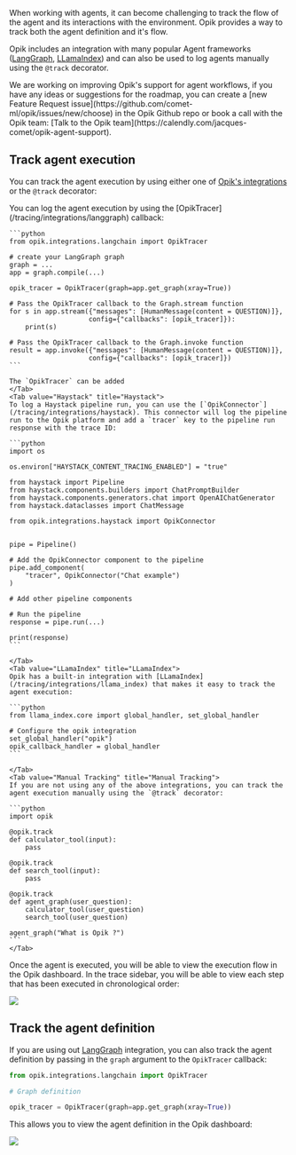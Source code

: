 When working with agents, it can become challenging to track the flow of the agent and its interactions with the environment.
Opik provides a way to track both the agent definition and it's flow.

Opik includes an integration with many popular Agent frameworks ([LangGraph](/tracing/integrations/langgraph), [LLamaIndex](/tracing/integrations/llama_index))
and can also be used to log agents manually using the `@track` decorator.

<Tip>
  We are working on improving Opik's support for agent workflows, if you have any ideas or suggestions for the roadmap,
  you can create a [new Feature Request issue](https://github.com/comet-ml/opik/issues/new/choose) in the Opik Github
  repo or book a call with the Opik team: [Talk to the Opik
  team](https://calendly.com/jacques-comet/opik-agent-support).
</Tip>

## Track agent execution

You can track the agent execution by using either one of [Opik's integrations](/tracing/integrations/overview) or the `@track` decorator:

<Tabs>
    <Tab value="LangGraph" title="LangGraph">
    You can log the agent execution by using the [OpikTracer](/tracing/integrations/langgraph) callback:

    ```python
    from opik.integrations.langchain import OpikTracer

    # create your LangGraph graph
    graph = ...
    app = graph.compile(...)

    opik_tracer = OpikTracer(graph=app.get_graph(xray=True))

    # Pass the OpikTracer callback to the Graph.stream function
    for s in app.stream({"messages": [HumanMessage(content = QUESTION)]},
                        config={"callbacks": [opik_tracer]}):
        print(s)

    # Pass the OpikTracer callback to the Graph.invoke function
    result = app.invoke({"messages": [HumanMessage(content = QUESTION)]},
                        config={"callbacks": [opik_tracer]})
    ```

    The `OpikTracer` can be added
    </Tab>
    <Tab value="Haystack" title="Haystack">
    To log a Haystack pipeline run, you can use the [`OpikConnector`](/tracing/integrations/haystack). This connector will log the pipeline run to the Opik platform and add a `tracer` key to the pipeline run response with the trace ID:

    ```python
    import os

    os.environ["HAYSTACK_CONTENT_TRACING_ENABLED"] = "true"

    from haystack import Pipeline
    from haystack.components.builders import ChatPromptBuilder
    from haystack.components.generators.chat import OpenAIChatGenerator
    from haystack.dataclasses import ChatMessage

    from opik.integrations.haystack import OpikConnector


    pipe = Pipeline()

    # Add the OpikConnector component to the pipeline
    pipe.add_component(
        "tracer", OpikConnector("Chat example")
    )

    # Add other pipeline components

    # Run the pipeline
    response = pipe.run(...)

    print(response)
    ```

    </Tab>
    <Tab value="LLamaIndex" title="LLamaIndex">
    Opik has a built-in integration with [LLamaIndex](/tracing/integrations/llama_index) that makes it easy to track the agent execution:

    ```python
    from llama_index.core import global_handler, set_global_handler

    # Configure the opik integration
    set_global_handler("opik")
    opik_callback_handler = global_handler
    ```

    </Tab>
    <Tab value="Manual Tracking" title="Manual Tracking">
    If you are not using any of the above integrations, you can track the agent execution manually using the `@track` decorator:

    ```python
    import opik

    @opik.track
    def calculator_tool(input):
        pass

    @opik.track
    def search_tool(input):
        pass

    @opik.track
    def agent_graph(user_question):
        calculator_tool(user_question)
        search_tool(user_question)

    agent_graph("What is Opik ?")
    ```
    </Tab>

</Tabs>

Once the agent is executed, you will be able to view the execution flow in the Opik dashboard. In the trace sidebar, you will be able to view
each step that has been executed in chronological order:

<Frame>
  <img src="/img/tracing/agent_execution_flow.png" />
</Frame>

## Track the agent definition

If you are using out [LangGraph](/tracing/integrations/langgraph) integration, you can also track the agent definition by passing in the `graph` argument to the `OpikTracer` callback:

```python
from opik.integrations.langchain import OpikTracer

# Graph definition

opik_tracer = OpikTracer(graph=app.get_graph(xray=True))
```

This allows you to view the agent definition in the Opik dashboard:

<Frame>
  <img src="/img/tracing/agent_definition.png" />
</Frame>
